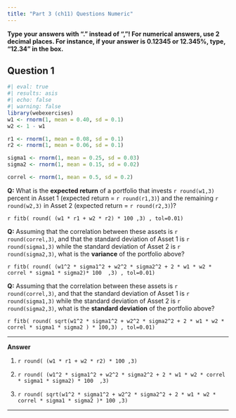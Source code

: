 ```yaml
---
title: "Part 3 (ch11) Questions Numeric"
---
```


::: {.callout-important}
**Type your answers with "." instead of ","! For numerical answers, use 2 decimal places. For instance, if your answer is 0.12345 or 12.345%, type, "12.34" in the box.**
:::


## Question 1


```r
#| eval: true
#| results: asis
#| echo: false
#| warning: false
library(webexercises)
w1 <- rnorm(1, mean = 0.40, sd = 0.1)
w2 <- 1 - w1

r1 <- rnorm(1, mean = 0.08, sd = 0.1)
r2 <- rnorm(1, mean = 0.06, sd = 0.1)

sigma1 <- rnorm(1, mean = 0.25, sd = 0.03)
sigma2 <- rnorm(1, mean = 0.15, sd = 0.02)

correl <- rnorm(1, mean = 0.5, sd = 0.2)

```

**Q:** What is the **expected return** of a portfolio that invests `r round(w1,3)` percent in Asset 1 (expected return = `r round(r1,3)`)  and the remaining `r round(w2,3)` in Asset 2 (expected return = `r round(r2,3)`)? 

`r fitb( round( (w1 * r1 + w2 * r2) * 100 ,3) , tol=0.01)`


**Q:** Assuming that the correlation between these assets is `r round(correl,3)`, and that the standard deviation of Asset 1 is `r round(sigma1,3)` while the standard deviation of Asset 2 is `r round(sigma2,3)`, what is the **variance** of the portfolio above?

`r fitb( round( (w1^2 * sigma1^2 + w2^2 * sigma2^2 + 2 * w1 * w2 * correl * sigma1 * sigma2)* 100  ,3) , tol=0.01)`



**Q:** Assuming that the correlation between these assets is `r round(correl,3)`, and that the standard deviation of Asset 1 is `r round(sigma1,3)` while the standard deviation of Asset 2 is `r round(sigma2,3)`, what is the **standard deviation** of the portfolio above?

`r fitb( round( sqrt(w1^2 * sigma1^2 + w2^2 * sigma2^2 + 2 * w1 * w2 * correl * sigma1 * sigma2 ) * 100,3) , tol=0.01)`


___


**Answer**

1) `r round( (w1 * r1 + w2 * r2) * 100 ,3) `

2) `r round( (w1^2 * sigma1^2 + w2^2 * sigma2^2 + 2 * w1 * w2 * correl * sigma1 * sigma2) * 100  ,3) `

3) `r round( sqrt(w1^2 * sigma1^2 + w2^2 * sigma2^2 + 2 * w1 * w2 * correl * sigma1 * sigma2 )* 100 ,3) `






___


<script src="https://giscus.app/client.js"
        data-repo="henriquecastror/EF_permanent"
        data-repo-id="R_kgDOLMIejg"
        data-category="General"
        data-category-id="DIC_kwDOLMIejs4Cc1yS"
        data-mapping="number"
        data-term="6"
        data-reactions-enabled="1"
        data-emit-metadata="0"
        data-input-position="bottom"
        data-theme="light"
        data-lang="en"
        crossorigin="anonymous"
        async>
</script>
